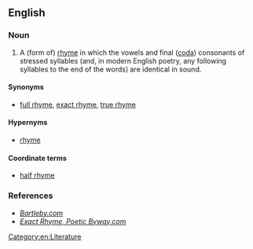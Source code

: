 ==English==

===Noun===
{{examples-right|
* English example 1:
*: As the days go b'''y'''
*: I cannot help but s'''igh'''
* English example 2:
*: Look up into the sk'''y'''
*: Boy it is mighty h'''igh'''
* Norse example:
*: straum hr'''ekk'''mímis '''ekk'''jur}}
{{en-noun|sg=[[perfect]] [[rhyme]]}}

# A (form of) [[rhyme]] in which the vowels and final ([[coda]]) consonants of stressed syllables (and, in modern English poetry, any following syllables to the end of the words) are identical in sound. {{qualifier|Contrast with [[half rhyme]].}}

====Synonyms====
* [[full rhyme]], [[exact rhyme]], [[true rhyme]]

====Hypernyms====
* [[rhyme]]

====Coordinate terms====
* [[half rhyme]]

===References===
* ''[http://www.bartleby.com/61/83/P0188300.html Bartleby.com]''
* ''[http://www.poeticbyway.com/gl-e.html#exact_rhyme Exact Rhyme, Poetic Byway.com]''

[[Category:en:Literature]]